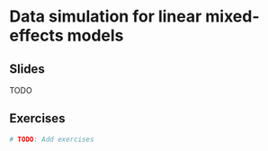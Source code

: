 # Data simulation for linear mixed-effects models

## Slides

TODO

<!--
```{=html}
<object data="slides/06_data_simulation/06_data_simulation.pdf" type="application/pdf" width="100%" height="500px">
  <p>
    Unable to display PDF file. <a href="slides/06_data_simulation/06_data_simulation.pdf">Download</a> instead.
  </p>
</object>
```
-->

## Exercises

```r
# TODO: Add exercises
```


